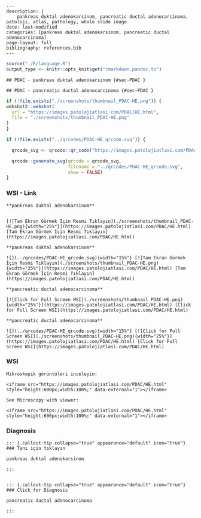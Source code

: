 

```comment
---
description: |
    pankreas duktal adenokarsinom, pancreatic ductal adenocarcinoma, patoloji, atlas, pathology, whole slide image
date: last-modified
categories: [pankreas duktal adenokarsinom, pancreatic ductal adenocarcinoma]
page-layout: full
bibliography: references.bib
---
```



```r
source("./R/language.R")
output_type <- knitr::opts_knit$get("rmarkdown.pandoc.to")
```


```asis
## PDAC - pankreas duktal adenokarsinom {#sec-PDAC }
```


```asis
## PDAC - pancreatic ductal adenocarcinoma {#sec-PDAC }
```






```r
if (!file.exists("./screenshots/thumbnail_PDAC-HE.png")) {
webshot2::webshot(
  url = "https://images.patolojiatlasi.com/PDAC/HE.html",
  file = "./screenshots/thumbnail_PDAC-HE.png"
)
}
```



```r
if (!file.exists("../qrcodes/PDAC-HE_qrcode.svg")) {

  qrcode_svg <- qrcode::qr_code("https://images.patolojiatlasi.com/PDAC/HE.html")

  qrcode::generate_svg(qrcode = qrcode_svg,
                       filename = "../qrcodes/PDAC-HE_qrcode.svg",
                       show = FALSE)
}
```











::::: panel-tabset


### WSI - Link








:::: {.content-hidden when-format="pdf"}


```asis

**pankreas duktal adenokarsinom**


[![Tam Ekran Görmek İçin Resmi Tıklayın](./screenshots/thumbnail_PDAC-HE.png){width="25%"}](https://images.patolojiatlasi.com/PDAC/HE.html) [Tam Ekran Görmek İçin Resmi Tıklayın](https://images.patolojiatlasi.com/PDAC/HE.html)

```

::::


:::: {.content-visible when-format="pdf"}

```asis

**pankreas duktal adenokarsinom**

![](../qrcodes/PDAC-HE_qrcode.svg){width="15%"} [![Tam Ekran Görmek İçin Resmi Tıklayın](./screenshots/thumbnail_PDAC-HE.png){width="25%"}](https://images.patolojiatlasi.com/PDAC/HE.html) [Tam Ekran Görmek İçin Resmi Tıklayın](https://images.patolojiatlasi.com/PDAC/HE.html)

```



::::




:::: {.content-hidden when-format="pdf"}


```asis

**pancreatic ductal adenocarcinoma**

[![Click for Full Screen WSI](./screenshots/thumbnail_PDAC-HE.png){width="25%"}](https://images.patolojiatlasi.com/PDAC/HE.html) [Click for Full Screen WSI](https://images.patolojiatlasi.com/PDAC/HE.html)

```

::::


:::: {.content-visible when-format="pdf"}

```asis

**pancreatic ductal adenocarcinoma**

![](../qrcodes/PDAC-HE_qrcode.svg){width="15%"} [![Click for Full Screen WSI](./screenshots/thumbnail_PDAC-HE.png){width="25%"}](https://images.patolojiatlasi.com/PDAC/HE.html) [Click for Full Screen WSI](https://images.patolojiatlasi.com/PDAC/HE.html)

```


::::







### WSI








```asis
Mikroskopik görüntüleri inceleyin:

<iframe src="https://images.patolojiatlasi.com/PDAC/HE.html" style="height:600px;width:100%;" data-external="1"></iframe>

```





```asis

See Microscopy with viewer:

<iframe src="https://images.patolojiatlasi.com/PDAC/HE.html" style="height:600px;width:100%;" data-external="1"></iframe>

```





### Diagnosis


```asis


::: {.callout-tip collapse="true" appearance="default" icon="true"}
### Tanı için tıklayın

pankreas duktal adenokarsinom

:::


```


```asis


::: {.callout-tip collapse="true" appearance="default" icon="true"}
### Click for Diagnosis

pancreatic ductal adenocarcinoma

:::

```









:::::













